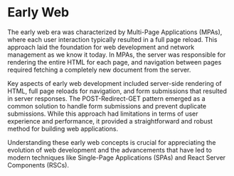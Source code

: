 # Early Web

The early web era was characterized by Multi-Page Applications (MPAs), where
each user interaction typically resulted in a full page reload. This approach
laid the foundation for web development and network management as we know it
today. In MPAs, the server was responsible for rendering the entire HTML for
each page, and navigation between pages required fetching a completely new
document from the server.

Key aspects of early web development included server-side rendering of HTML,
full page reloads for navigation, and form submissions that resulted in server
responses. The POST-Redirect-GET pattern emerged as a common solution to handle
form submissions and prevent duplicate submissions. While this approach had
limitations in terms of user experience and performance, it provided a
straightforward and robust method for building web applications.

Understanding these early web concepts is crucial for appreciating the
evolution of web development and the advancements that have led to modern
techniques like Single-Page Applications (SPAs) and React Server Components
(RSCs).
